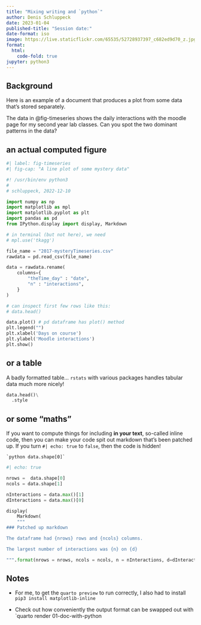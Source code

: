 ```yaml
---
title: "Mixing writing and `python`"
author: Denis Schluppeck
date: 2023-01-04
published-title: "Session date:"
date-format: iso
image: https://live.staticflickr.com/65535/52728937397_c682ed9d70_z.jpg
format:
  html:
    code-fold: true
jupyter: python3
---
```


## Background

Here is an example of a document that produces a plot from some data that's stored separately.

The data in @fig-timeseries shows the daily interactions with the moodle page for my second year lab classes. Can you spot the two dominant patterns in the data?

## an actual computed figure

```python
#| label: fig-timeseries
#| fig-cap: "A line plot of some mystery data"

#! /usr/bin/env python3
#
# schluppeck, 2022-12-10

import numpy as np
import matplotlib as mpl
import matplotlib.pyplot as plt
import pandas as pd
from IPython.display import display, Markdown

# in terminal (but not here), we need
# mpl.use('tkagg')

file_name = "2017-mysteryTimeseries.csv"
rawdata = pd.read_csv(file_name)

data = rawdata.rename(
    columns={
        "theTime_day" : "date",  
        "n" : "interactions",
    }
)

# can inspect first few rows like this:
# data.head() 

data.plot() # pd dataframe has plot() method
plt.legend("")
plt.xlabel('Days on course')
plt.ylabel('Moodle interactions')
plt.show()
```

## or a table

A badly formatted table... `rstats` with various packages handles tabular data much more nicely!

```python
data.head()\
  .style
```

## or some "maths"

If you want to compute things for including **in your text**, so-called inline code, then you can make your code spit out markdown that's been patched up. If you turn `#| echo: true` to `false`, then the code is hidden!

```
`python data.shape[0]`
```

```python
#| echo: true

nrows =  data.shape[0]
ncols = data.shape[1]

nInteractions = data.max()[1]
dInteractions = data.max()[0]

display(
    Markdown(
    """
### Patched up markdown

The dataframe had {nrows} rows and {ncols} columns.

The largest number of interactions was {n} on {d}

""".format(nrows = nrows, ncols = ncols, n = nInteractions, d=dInteractions)))
```



## Notes 

- For me, to get the `quarto preview` to run correctly, I also had to install `pip3 install matplotlib-inline`

- Check out how conveniently the output format can be swapped out with `quarto render 01-doc-with-python